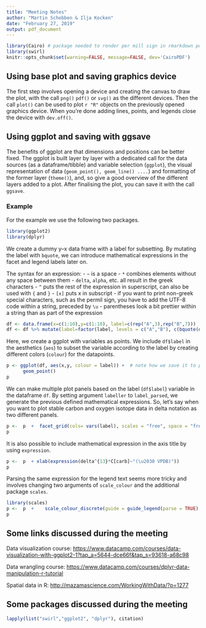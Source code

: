 ```yaml
---
title: "Meeting Notes"
author: "Martin Schobben & Ilja Kocken"
date: "February 27, 2019"
output: pdf_document
---
```


```r
library(Cairo) # package needed to render per mill sign in rmarkdown pdf ouput with option dev='cairoPDF'
library(swirl)
knitr::opts_chunk$set(warning=FALSE, message=FALSE, dev='CairoPDF')
```

## Using base plot and saving graphics device

The first step involves opening a device and creating the canvas to draw the plot, with the call `png()` `pdf()` or `svg()` as the different devices. Then the call `plot()` can be used to plot `r "R"` objects on the previously opened graphics device. When you're done adding lines, points, and legends close the device with `dev.off()`.

## Using ggplot and saving with ggsave

The benefits of ggplot are that dimensions and positions can be better fixed. The ggplot is built layer by layer with a dedicated call for the data sources (as a dataframe/tibble) and variable selection (`ggplot`), the visual representation of data (`geom_point(), geom_line() ....`) and formatting of the former layer (`theme()`), and, so give a good overview of the different layers added to a plot. After finalising the plot, you can save it with the call `ggsave`.

### Example

For the example we use the following two packages.

```r
library(ggplot2)
library(dplyr)
```

We create a dummy y--x data frame with a label for subsetting. By mutating the label with `bquote`, we can introduce mathematical expressions in the facet and legend labels later on.

The syntax for an expression:
- `~` is a space
- `*` combines elements without any space between them
- `delta`, `alpha`, etc. all result in the greek characters
- `^` puts the rest of the expression in superscript, can also be used with `{` and `}`
- `[x]` puts x in subscript
- if you want to print non-greek special characters, such as the permil sign, you have to add the UTF-8 code within a string, preceded by `\u`
- parentheses look a bit prettier within a string than as part of the expression

```r
df <- data.frame(x=c(1:10),y=c(1:10), label=c(rep("A",3),rep("B",7)))
df <- df %>% mutate(label=factor(label, levels = c("A","B"), c(bquote(delta^13*C[carb]~"(\u2030 VPDB)"),bquote(delta^18*O[carb]~"(\u2030 VPDB)"))))
```

Here, we create a ggplot with variables as points. We include `df$label` in the aesthetics (`aes`) to subset the variable according to the label by creating different colors (`colour`) for the datapoints.

```r
p <- ggplot(df, aes(x,y, colour = label)) +  # note how we save it to p, resulting in an R-object in your session!
      geom_point()
p
```

We can make multiple plot panels based on the label (`df$label`) variable in the dataframe `df`. By setting argument `labeller` to `label_parsed`, we generate the previous defined mathematical expressions.  So, let's say when you want to plot stable carbon and oxygen isotope data in delta notation as two different panels.

```r
p <-  p  +  facet_grid(cols= vars(label), scales = "free", space = "free", labeller=label_parsed)
p
```

It is also possible to include mathematical expression in the axis title by using `expression`.

```r
p <-  p  + xlab(expression(delta^{13}*C[carb]~"(\u2030 VPDB)"))
p
```

Parsing the same expression for the legend text seems more tricky and involves changing two arguments of `scale_colour` and the additional package `scales`.

```r
library(scales)
p <-  p  +    scale_colour_discrete(guide = guide_legend(parse = TRUE), labels = parse_format())
p
```

## Some links discussed during the meeting

Data visualization course: <https://www.datacamp.com/courses/data-visualization-with-ggplot2-1?tap_a=5644-dce66f&tap_s=93618-a68c98>

Data wrangling course: <https://www.datacamp.com/courses/dplyr-data-manipulation-r-tutorial>

Spatial data in R: <http://mazamascience.com/WorkingWithData/?p=1277>

## Some packages discussed during the meeting

```r
lapply(list("swirl","ggplot2", "dplyr"), citation)
```
